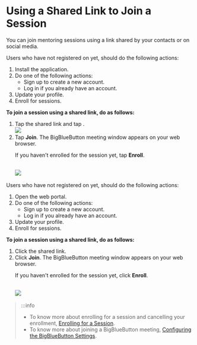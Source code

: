 
# Using a Shared Link to Join a Session

You can join mentoring sessions using a link shared by your contacts or on social media.

<Tabs>
<TabItem value="mentored mobile application" label="Mobile App" default>
<Admonition type="tip">
   <p>Users who have not registered on <PartialExample mentored /> yet, should do the following actions:</p>
   <ol>
   <li>Install the application.</li>
   <li>Do one of the following actions:
      <ul>
      <li>Sign up to create a new account.</li>
      <li>Log in if you already have an account.</li>
      </ul>
   </li>
   <li>Update your profile.</li>
   <li>Enroll for sessions.</li>
   </ol>
</Admonition>
<p><b>To join a session using a shared link, do as follows:</b></p>
<ol>
<li>Tap the shared link and tap <b><PartialExample mentored /></b>. 
<br />
   <img src={OpenWithOptions} />
</li>  
<li>Tap <b>Join</b>. The BigBlueButton meeting window appears on your web browser. 
   <Admonition type="note">    
   <p>If you haven't enrolled for the session yet, tap <b>Enroll</b>.</p>
   </Admonition>
<br />
   <img src={SessionDetailsJoin} />
</li>
</ol>
</TabItem>
<TabItem value="mentored portal" label="Web Portal">
<Admonition type="tip">
   <p>Users who have not registered on <PartialExample mentored /> yet, should do the following actions:</p>
   <ol>
   <li>Open the web portal.</li>
   <li>Do one of the following actions:
      <ul>
      <li>Sign up to create a new account.</li>
      <li>Log in if you already have an account.</li>
      </ul>
   </li>
   <li>Update your profile.</li>
   <li>Enroll for sessions.</li>
   </ol>
</Admonition>
<p><b>To join a session using a shared link, do as follows:</b></p>
<ol>
<li>Click the shared link.</li>  
<li>Click <b>Join</b>. The BigBlueButton meeting window appears on your web browser. 
   <Admonition type="note">    
   <p>If you haven't enrolled for the session yet, click <b>Enroll</b>.</p>
   </Admonition>
<br />
   <img src={PortalSessionDetailsJoin} />
</li>
</ol> 
</TabItem>
</Tabs>

> :::info 
> * To know more about enrolling for a session and cancelling your enrollment, <a href="enrolling-for-a-session">Enrolling for a Session</a>. 
> * To know more about joining a BigBlueButton meeting, <a href="joining-a-session">Configuring the BigBlueButton Settings</a>.


  
   
